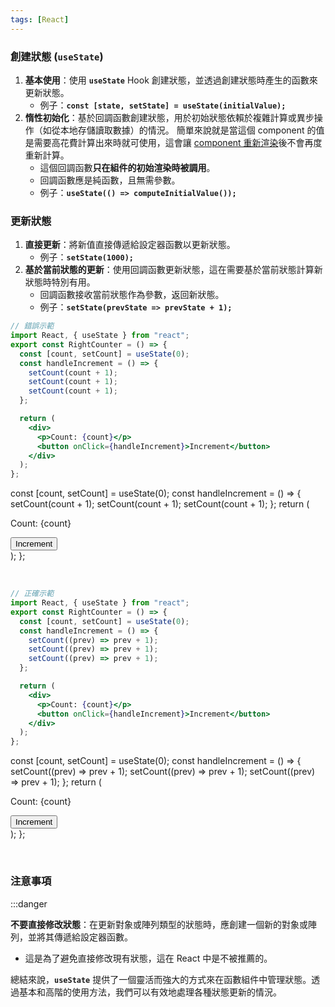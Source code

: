 ```yaml
---
tags: [React]
---
```



### **創建狀態 (`useState`)**

1. **基本使用**：使用 **`useState`** Hook 創建狀態，並透過創建狀態時產生的函數來更新狀態。
   - 例子：**`const [state, setState] = useState(initialValue);`**
2. **惰性初始化**：基於回調函數創建狀態，用於初始狀態依賴於複雜計算或異步操作（如從本地存儲讀取數據）的情況。
   簡單來說就是當這個 component 的值是需要高花費計算出來時就可使用，這會讓 [component 重新渲染](../causes-of-re-rendering.mdx)後不會再度重新計算。
   - 這個回調函數**只在組件的初始渲染時被調用**。
   - 回調函數應是純函數，且無需參數。
   - 例子：**`useState(() => computeInitialValue());`**

### **更新狀態**

1. **直接更新**：將新值直接傳遞給設定器函數以更新狀態。
   - 例子：**`setState(1000);`**
2. **基於當前狀態的更新**：使用回調函數更新狀態，這在需要基於當前狀態計算新狀態時特別有用。
   - 回調函數接收當前狀態作為參數，返回新狀態。
   - 例子：**`setState(prevState => prevState + 1);`**

```jsx
// 錯誤示範
import React, { useState } from "react";
export const RightCounter = () => {
  const [count, setCount] = useState(0);
  const handleIncrement = () => {
    setCount(count + 1);
    setCount(count + 1);
    setCount(count + 1);
  };

  return (
    <div>
      <p>Count: {count}</p>
      <button onClick={handleIncrement}>Increment</button>
    </div>
  );
};
```

  const [count, setCount] = useState(0);
  const handleIncrement = () => {
    setCount(count + 1);
    setCount(count + 1);
    setCount(count + 1);
  };
  return (
    <div>
      <p>Count: {count}</p>
      <button onClick={handleIncrement}>Increment</button>
    </div>
  );
};

<WrongCounter />
<br />

```jsx
// 正確示範
import React, { useState } from "react";
export const RightCounter = () => {
  const [count, setCount] = useState(0);
  const handleIncrement = () => {
    setCount((prev) => prev + 1);
    setCount((prev) => prev + 1);
    setCount((prev) => prev + 1);
  };

  return (
    <div>
      <p>Count: {count}</p>
      <button onClick={handleIncrement}>Increment</button>
    </div>
  );
};
```

  const [count, setCount] = useState(0);
  const handleIncrement = () => {
    setCount((prev) => prev + 1);
    setCount((prev) => prev + 1);
    setCount((prev) => prev + 1);
  };
  return (
    <div>
      <p>Count: {count}</p>
      <button onClick={handleIncrement}>Increment</button>
    </div>
  );
};

<RightCounter />
<br />

### **注意事項**

:::danger

**不要直接修改狀態**：在更新對象或陣列類型的狀態時，應創建一個新的對象或陣列，並將其傳遞給設定器函數。

- 這是為了避免直接修改現有狀態，這在 React 中是不被推薦的。

總結來說，**`useState`** 提供了一個靈活而強大的方式來在函數組件中管理狀態。透過基本和高階的使用方法，我們可以有效地處理各種狀態更新的情況。
